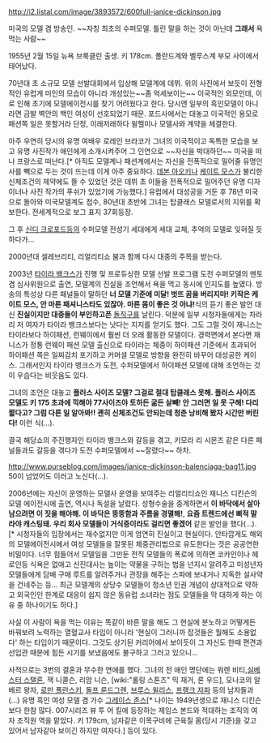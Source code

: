 http://i2.listal.com/image/3893572/600full-janice-dickinson.jpg

미국의 모델 겸 방송인.
~~자칭 최초의 수퍼모델. 틀린 말을 하는 것이 아닌데 '''그래서''' 욕 먹는 사람~~

1955년 2월 15일 뉴욕 브룩클린 출생. 키 178cm. 폴란드계와 벨루스계 부모 사이에서 태어났다.

70년대 초 소규모 모델 선발대회에서 입상해 모델계에 데뷔. 위의 사진에서 보듯이 전형적인 유럽계 미인의 모습이 아니라 개성있는~~좀 억세보이는~~ 이국적인 외모인데, 이로 인해 초기에 모델에이전시를 찾기 어려웠다고 한다. 당시엔 일부의 흑인모델이 아니라면 금발 벽안의 백인 여성이 선호되었기 때문. 포드사에서는 대놓고 이국적인 용모로 패션쪽 일은 못할거라 단정, 이래저래하다 윌헬미나 모델사와 계약을 체결한다.

아주 우연히 당시의 유명 여배우 로레인 브라코가 그녀의 이국적이고 독특한 모습을 보고 유명 사진작가 애인에게 소개시켜주어 그 인연으로 ~~자신을 박대하던~~ 미국을 떠나 프랑스로 떠난다.[* 아직도 모델계나 패션계에서는 자신을 전폭적으로 밀어줄 유명인사를 빽으로 두는 것이 뜨는데 이게 아주 중요하다. [[데본 아오키]]나 [[케이트 모스]]가 불리한 신체조건의 제약에도 뜰 수 있었던 것은 데뷔 초 이들을 전폭적으로 밀어주던 유명 디자이너나 사진 작가의 푸쉬가 있었기에 가능했다.]
유럽에서 대성공을 거둔 후 78년 미국으로 돌아와 미국모델계도 접수, 80년대 초반에 그녀는 탑클래스 모델로서의 지위를 확보한다. 전세계적으로 보그 표지 37회등장.

그 후 [[신디 크로포드]]등의 수퍼모델 전성기 세대에게 세대 교체, 추억의 모델로 잊혀질 듯 하다가...

2000년대 셀레브리티, 리얼리티쇼 붐과 함께 다시 대중의 주목을 받는다.

2003년 [[타이라 뱅크스]]가 진행 및 프로듀싱한 모델 선발 프로그램 도전 수퍼모델의 멘토 겸 심사위원으로 출연, 모델계의 진실을 조언해서 욕을 먹고 동시에 인지도를 높였다. 방송의 특성상 다른 패널들이 말하던 '''너 모델 기준에 미달! 벗뜨 꿈을 버리지마! 키작은 케이트 모스, 안 마른 패셔니스타도 있잖아. 마른 몸이 좋은 것 아냐!'''식의 듣기 좋은 발언 대신 '''진실이지만 대중들이 부인하고픈''' [[돌직구]]를 날린다. 덕분에 일부 시청자들에게는 차라리 저 여자가 타이라 뱅크스보다는 낫다는 지지를 얻기도 했다. 그도 그럴 것이 재니스는 타이라보다 하이패션, 런웨이에서 훨씬 더 오래 활동한 모델이다. 경력면에서 본다면 재니스가 정통 런웨이 패션 모델 출신으로 타이라는 체중이 하이패션 기준에서 초과되어 하이패션 쪽은 일찌감치 포기하고 커머셜 모델로 방향을 완전히 바꾸어 대성공한 케이스. 그래서인지 타이라 뱅크스가 도전, 수퍼모델에서 하이패션 모델에 대해 조언하는 것이 우습다는 비웃음도 있다.

그녀의 조언은 대놓고 '''플러스 사이즈 모델? 그걸로 절대 탑클래스 못해. 플러스 사이즈 모델도 키 175 초과에 끽해야 77사이즈야 토하든 굶든 살빼! 안 그러면 일 못 구해! 다리짧다고? 그럼 다른 일 알아봐!! 괜히 신체조건도 안되는데 청춘 낭비해 봤자 시간만 버린다!''' 이런 식(...).

결국 해당쇼의 주진행자인 타이라 뱅크스와 갈등을 겪고, 키모라 리 시몬즈 같은 다른 패널들과도 갈등을 겪다가 도전 수퍼모델에서 ~~잘렸다~~ 하차.

http://www.purseblog.com/images/janice-dickinson-balenciaga-bag11.jpg
50이 넘었어도 이러고 노신다(...).

2006년에는 자신이 운영하는 모델사 운영을 보여주는 리얼리티쇼인 재니스 디킨슨의 모델 에이전시에 출연, 역시나 독설을 날렸다. 성형수술을 중계하면서 '''이 바닥에서 살아남으려면 이 짓을 해야해. 이 바닥은 뚱뚱함과 주름을 경멸해!''', '''요즘 트렌드에선 삐적 말라야 캐스팅돼. 우리 회사 모델들이 거식증이라도 걸리면 좋겠어''' 같은 발언을 했다(...). [* 시청자들의 입장에서는 재수없지만 이게 엄연히 진실이고 현실이다. 안타깝게도 해외의 모델에이전시에서 여성 모델들을 잘못된 체중관리법으로 유도한다는 것은 공공연한 비밀이다. 너무 힘들어서 모델일을 그만둔 전직 모델들의 폭로에 의하면 코카인이나 헤로인등 식욕은 없애고 신진대사는 높이는 약물을 구하는 법을 넌지시 알려주고 미성년자 모델들에게 담배 구매 루트를 알려주거나 관장을 해주는 스파에 보내거나 지독한 설사약을 건네주는 등... 최근 모델계의 상당수 모델들이 청소년 인권 개념이 상대적으로 약하고 외국인인 한계로 대응이 쉽지 않은 동유럽 소녀라는 점도 모델들을 막 대하게 하는 이유 중 하나이기도 하다.]

사실 이 사람이 욕을 먹는 이유는 똑같이 바른 말을 해도 그 현실에 분노하고 어떻게든 바꿔보려 노력하는 열혈교사 타입이 아니라 '현실이 그러니까 잡것들은 뭘해도 소용없다' 하는 타입이기 때문이다. 그것도 상기된 커리어에서 보이듯이 그 자신도 한때 편견과 선입관 때문에 힘든 시기를 보냈음에도 불구하고 그러고 있으니...

사적으로는 3번의 결혼과 무수한 연애를 했다. 그녀의 전 애인 명단에는 워렌 비티,[[실베스터 스탤론]], 잭 니콜슨, 리암 니슨, [wiki:"롤링 스톤즈" 믹 재거, 론 우드], 모나코의 알베르 왕자, [[로만 폴란스키]], [[돌프 룬드그렌]], [[브루스 윌리스]], [[프랭크 자파]] 등의 남자들과(...) 유명 흑인 여성 모델 겸 가수 [[그레이스 존스]][* 나이는 1949년생으로 재니스 디킨슨보다 한참 많다. 007시리즈 뷰 투 어 킬에 등장하는 제임스 본드와 적대하는 조직의 여자 조직원 역을 맡았다. 키 179cm, 남자같은 이목구비에 근육질 몸(당시 기준)을 갖고 있어서 남자같아 보이긴 하지만 여자다.] 등이 있다.
